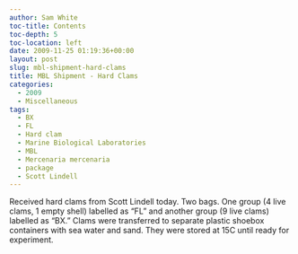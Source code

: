 ```yaml
---
author: Sam White
toc-title: Contents
toc-depth: 5
toc-location: left
date: 2009-11-25 01:19:36+00:00
layout: post
slug: mbl-shipment-hard-clams
title: MBL Shipment - Hard Clams
categories:
  - 2009
  - Miscellaneous
tags:
  - BX
  - FL
  - Hard clam
  - Marine Biological Laboratories
  - MBL
  - Mercenaria mercenaria
  - package
  - Scott Lindell
---
```


Received hard clams from Scott Lindell today. Two bags. One group (4 live clams, 1 empty shell) labelled as "FL" and another group (9 live clams) labelled as "BX." Clams were transferred to separate plastic shoebox containers with sea water and sand. They were stored at 15C until ready for experiment.
